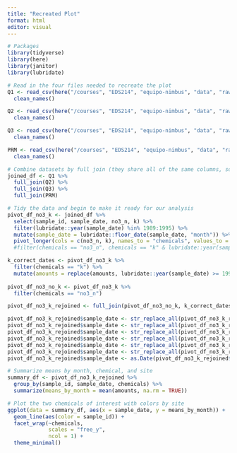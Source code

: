 ```yaml
---
title: "Recreated Plot"
format: html
editor: visual
---
```

```r
# Packages
library(tidyverse)
library(here)
library(janitor)
library(lubridate)
```

```r
# Read in the four files needed to recreate the plot
Q1 <- read_csv(here("/courses", "EDS214", "equipo-nimbus", "data", "raw-data", "QuebradaCuenca1-Bisley.csv")) %>%
  clean_names()

Q2 <- read_csv(here("/courses", "EDS214", "equipo-nimbus", "data", "raw-data", "QuebradaCuenca2-Bisley.csv")) %>%
  clean_names()

Q3 <- read_csv(here("/courses", "EDS214", "equipo-nimbus", "data", "raw-data", "QuebradaCuenca3-Bisley.csv")) %>%
  clean_names()

PRM <- read_csv(here("/courses", "EDS214", "equipo-nimbus", "data", "raw-data", "RioMameyesPuenteRoto.csv")) %>%
  clean_names()
```

```r
# Combine datasets by full join (they share all of the same columns, so columns not specified)
joined_df <- Q1 %>%
  full_join(Q2) %>%
  full_join(Q3) %>%
  full_join(PRM)
```

```r
# Tidy the data and begin to make it ready for our analysis
pivot_df_no3_k <- joined_df %>%
  select(sample_id, sample_date, no3_n, k) %>%
  filter(lubridate::year(sample_date) %in% 1989:1995) %>%
  mutate(sample_date = lubridate::floor_date(sample_date, "month")) %>%
  pivot_longer(cols = c(no3_n, k), names_to = "chemicals", values_to = "amounts") #%>%
  #filter(chemicals == "no3_n", chemicals == "k" & lubridate::year(sample_date) <= 1993)

k_correct_dates <- pivot_df_no3_k %>%
  filter(chemicals == "k") %>%
  mutate(amounts = replace(amounts, lubridate::year(sample_date) >= 1993, as.numeric("NA")))
  
pivot_df_no3_no_k <- pivot_df_no3_k %>%
  filter(chemicals == "no3_n")

pivot_df_no3_k_rejoined <- full_join(pivot_df_no3_no_k, k_correct_dates)
```

```r
pivot_df_no3_k_rejoined$sample_date <- str_replace_all(pivot_df_no3_k_rejoined$sample_date, "02-01", "01-01")
pivot_df_no3_k_rejoined$sample_date <- str_replace_all(pivot_df_no3_k_rejoined$sample_date, "04-01", "03-01")
pivot_df_no3_k_rejoined$sample_date <- str_replace_all(pivot_df_no3_k_rejoined$sample_date, "06-01", "05-01")
pivot_df_no3_k_rejoined$sample_date <- str_replace_all(pivot_df_no3_k_rejoined$sample_date, "08-01", "07-01")
pivot_df_no3_k_rejoined$sample_date <- str_replace_all(pivot_df_no3_k_rejoined$sample_date, "10-01", "09-01")
pivot_df_no3_k_rejoined$sample_date <- str_replace_all(pivot_df_no3_k_rejoined$sample_date, "12-01", "11-01")
pivot_df_no3_k_rejoined$sample_date <- as.Date(pivot_df_no3_k_rejoined$sample_date)
```

```r
# Summarize means by month, chemical, and site
summary_df <- pivot_df_no3_k_rejoined %>%
  group_by(sample_id, sample_date, chemicals) %>%
  summarize(means_by_month = mean(amounts, na.rm = TRUE))
```

```r
# Plot the two chemicals of interest with colors by site
ggplot(data = summary_df, aes(x = sample_date, y = means_by_month)) +
  geom_line(aes(color = sample_id)) +
  facet_wrap(~chemicals,
             scales = "free_y",
             ncol = 1) +
  theme_minimal()
```



